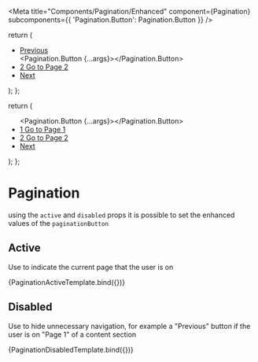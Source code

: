 

<Meta
  title="Components/Pagination/Enhanced"
  component={Pagination}
  subcomponents={{ 'Pagination.Button': Pagination.Button }}
/>

  return (
    <ul class="pagination">
      <li>
        <a href="#" rel="prev">
          Previous
        </a>
      </li>
      <Pagination.Button {...args}></Pagination.Button>
      <li>
        <a href="#">
          2 <span class="wb-inv">Go to Page 2</span>
        </a>
      </li>
      <li>
        <a href="#" rel="next">
          Next
        </a>
      </li>
    </ul>
  );
};

  return (
    <ul class="pagination">
      <Pagination.Button {...args}></Pagination.Button>
      <li>
        <a href="#">
          1 <span class="wb-inv">Go to Page 1</span>
        </a>
      </li>
      <li>
        <a href="#">
          2 <span class="wb-inv">Go to Page 2</span>
        </a>
      </li>
      <li>
        <a href="#" rel="next">
          Next
        </a>
      </li>
    </ul>
  );
};

# Pagination

using the `active` and `disabled` props it is possible to set the enhanced values of the `paginationButton`

## Active

Use to indicate the current page that the user is on

<Canvas>
  <Story name="Active" args={{ active: true, disabled: false, value: '1' }}>
    {PaginationActiveTemplate.bind({})}
  </Story>
</Canvas>

## Disabled

Use to hide unnecessary navigation, for example a "Previous" button if the user is on "Page 1" of a content section

<Canvas>
  <Story
    name="Disabled"
    args={{ active: false, disabled: true, value: 'prev' }}
  >
    {PaginationDisabledTemplate.bind({})}
  </Story>
</Canvas>
